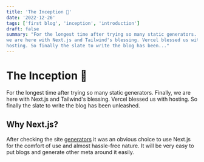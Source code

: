 ```yaml
---
title: 'The Inception 🎉'
date: '2022-12-26'
tags: ['first blog', 'inception', 'introduction']
draft: false
summary: "For the longest time after trying so many static generators. Finally,
we are here with Next.js and Tailwind's blessing. Vercel blessed us with
hosting. So finally the slate to write the blog has been..."
---
```


# The Inception 🎉

For the longest time after trying so many static generators. Finally,
we are here with Next.js and Tailwind's blessing. Vercel blessed us with
hosting. So finally the slate to write the blog has been unleashed.

## Why Next.js?

After checking the site [generators](https://jamstack.org/generators/) it was an
obvious choice to use Next.js for the comfort of use and almost hassle-free nature.
It will be very easy to put blogs and generate other meta around it easily.
